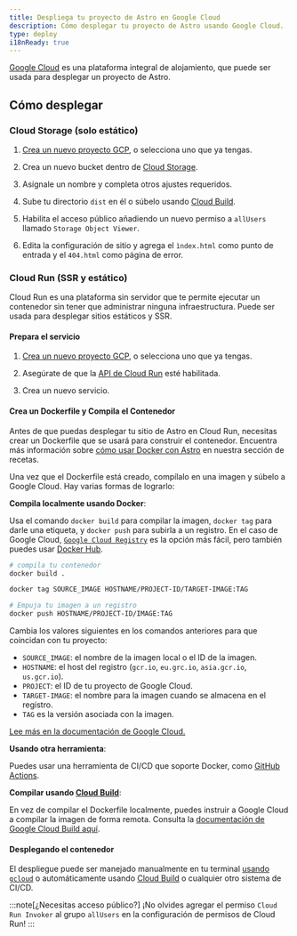 ```yaml
---
title: Despliega tu proyecto de Astro en Google Cloud
description: Cómo desplegar tu proyecto de Astro usando Google Cloud.
type: deploy
i18nReady: true
---
```


[Google Cloud](https://cloud.google.com/?hl=es-419) es una plataforma integral de alojamiento, que puede ser usada para desplegar un proyecto de Astro.

## Cómo desplegar

### Cloud Storage (solo estático)

1. [Crea un nuevo proyecto GCP](https://console.cloud.google.com/projectcreate), o selecciona uno que ya tengas.

2. Crea un nuevo bucket dentro de [Cloud Storage](https://cloud.google.com/storage?hl=es-419).

3. Asígnale un nombre y completa otros ajustes requeridos.

4. Sube tu directorio `dist` en él o súbelo usando [Cloud Build](https://cloud.google.com/build?hl=es-419).

5. Habilita el acceso público añadiendo un nuevo permiso a `allUsers` llamado `Storage Object Viewer`.

6. Edita la configuración de sitio y agrega el `ìndex.html` como punto de entrada y el `404.html` como página de error.

### Cloud Run (SSR y estático)

Cloud Run es una plataforma sin servidor que te permite ejecutar un contenedor sin tener que administrar ninguna infraestructura. Puede ser usada para desplegar sitios estáticos y SSR.

#### Prepara el servicio

1. [Crea un nuevo proyecto GCP](https://console.cloud.google.com/projectcreate), o selecciona uno que ya tengas.

2. Asegúrate de que la [API de Cloud Run](https://console.cloud.google.com/apis/library/run.googleapis.com) esté habilitada.

3. Crea un nuevo servicio.

#### Crea un Dockerfile y Compila el Contenedor

Antes de que puedas desplegar tu sitio de Astro en Cloud Run, necesitas crear un Dockerfile que se usará para construir el contenedor. Encuentra más información sobre [cómo usar Docker con Astro](/es/recipes/docker/#creating-a-dockerfile) en nuestra sección de recetas.

Una vez que el Dockerfile está creado, compílalo en una imagen y súbelo a Google Cloud. Hay varias formas de lograrlo:

**Compila localmente usando Docker**:

Usa el comando `docker build` para compilar la imagen, `docker tag` para darle una etiqueta, y `docker push` para subirla a un registro. En el caso de Google Cloud, [`Google Cloud Registry`](https://cloud.google.com/container-registry/docs/pushing-and-pulling?hl=es-419#add-registry) es la opción más fácil, pero también puedes usar [Docker Hub](https://hub.docker.com/).

```bash
# compila tu contenedor
docker build .

docker tag SOURCE_IMAGE HOSTNAME/PROJECT-ID/TARGET-IMAGE:TAG

# Empuja tu imagen a un registro
docker push HOSTNAME/PROJECT-ID/IMAGE:TAG
```

Cambia los valores siguientes en los comandos anteriores para que coincidan con tu proyecto:

- `SOURCE_IMAGE`: el nombre de la imagen local o el ID de la imagen.
- `HOSTNAME`: el host del registro (`gcr.io`, `eu.grc.io`, `asia.gcr.io`, `us.gcr.io`).
- `PROJECT`: el ID de tu proyecto de Google Cloud.
- `TARGET-IMAGE`: el nombre para la imagen cuando se almacena en el registro.
- `TAG` es la versión asociada con la imagen.


[Lee más en la documentación de Google Cloud.](https://cloud.google.com/container-registry/docs/pushing-and-pulling?hl=es-419)

**Usando otra herramienta**:

Puedes usar una herramienta de CI/CD que soporte Docker, como [GitHub Actions](https://github.com/marketplace/actions/push-to-gcr-github-action).

**Compilar usando [Cloud Build](https://cloud.google.com/build?hl=es-419)**:

En vez de compilar el Dockerfile localmente, puedes instruir a Google Cloud a compilar la imagen de forma remota. Consulta la [documentación de Google Cloud Build aquí](https://cloud.google.com/build/docs/build-push-docker-image).

#### Desplegando el contenedor

El despliegue puede ser manejado manualmente en tu terminal [usando `gcloud`](https://cloud.google.com/run/docs/deploying#service) o automáticamente usando [Cloud Build](https://cloud.google.com/build) o cualquier otro sistema de CI/CD.

:::note[¿Necesitas acceso público?]
¡No olvides agregar el permiso `Cloud Run Invoker` al grupo `allUsers` en la configuración de permisos de Cloud Run!
:::
